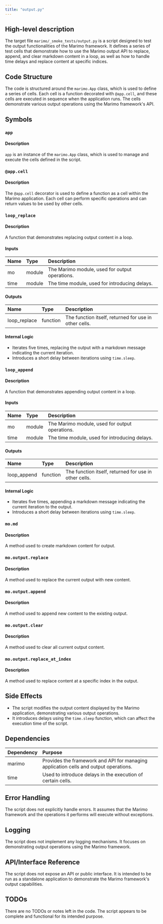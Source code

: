 ```yaml
---
title: "output.py"
---
```


## High-level description

The target file `marimo/_smoke_tests/output.py` is a script designed to test the output functionalities of the Marimo framework. It defines a series of test cells that demonstrate how to use the Marimo output API to replace, append, and clear markdown content in a loop, as well as how to handle time delays and replace content at specific indices.

## Code Structure

The code is structured around the `marimo.App` class, which is used to define a series of cells. Each cell is a function decorated with `@app.cell`, and these cells are executed in sequence when the application runs. The cells demonstrate various output operations using the Marimo framework's API.

## Symbols

### `app`
#### Description
`app` is an instance of the `marimo.App` class, which is used to manage and execute the cells defined in the script.

### `@app.cell`
#### Description
The `@app.cell` decorator is used to define a function as a cell within the Marimo application. Each cell can perform specific operations and can return values to be used by other cells.

### `loop_replace`
#### Description
A function that demonstrates replacing output content in a loop.

#### Inputs
| Name | Type | Description |
|:-----|:-----|:------------|
| mo | module | The Marimo module, used for output operations. |
| time | module | The time module, used for introducing delays. |

#### Outputs
| Name | Type | Description |
|:-----|:-----|:------------|
| loop_replace | function | The function itself, returned for use in other cells. |

#### Internal Logic
- Iterates five times, replacing the output with a markdown message indicating the current iteration.
- Introduces a short delay between iterations using `time.sleep`.

### `loop_append`
#### Description
A function that demonstrates appending output content in a loop.

#### Inputs
| Name | Type | Description |
|:-----|:-----|:------------|
| mo | module | The Marimo module, used for output operations. |
| time | module | The time module, used for introducing delays. |

#### Outputs
| Name | Type | Description |
|:-----|:-----|:------------|
| loop_append | function | The function itself, returned for use in other cells. |

#### Internal Logic
- Iterates five times, appending a markdown message indicating the current iteration to the output.
- Introduces a short delay between iterations using `time.sleep`.

### `mo.md`
#### Description
A method used to create markdown content for output.

### `mo.output.replace`
#### Description
A method used to replace the current output with new content.

### `mo.output.append`
#### Description
A method used to append new content to the existing output.

### `mo.output.clear`
#### Description
A method used to clear all current output content.

### `mo.output.replace_at_index`
#### Description
A method used to replace content at a specific index in the output.

## Side Effects

- The script modifies the output content displayed by the Marimo application, demonstrating various output operations.
- It introduces delays using the `time.sleep` function, which can affect the execution time of the script.

## Dependencies

| Dependency | Purpose |
|:-----------|:--------|
| marimo | Provides the framework and API for managing application cells and output operations. |
| time | Used to introduce delays in the execution of certain cells. |

## Error Handling

The script does not explicitly handle errors. It assumes that the Marimo framework and the operations it performs will execute without exceptions.

## Logging

The script does not implement any logging mechanisms. It focuses on demonstrating output operations using the Marimo framework.

## API/Interface Reference

The script does not expose an API or public interface. It is intended to be run as a standalone application to demonstrate the Marimo framework's output capabilities.

## TODOs

There are no TODOs or notes left in the code. The script appears to be complete and functional for its intended purpose.